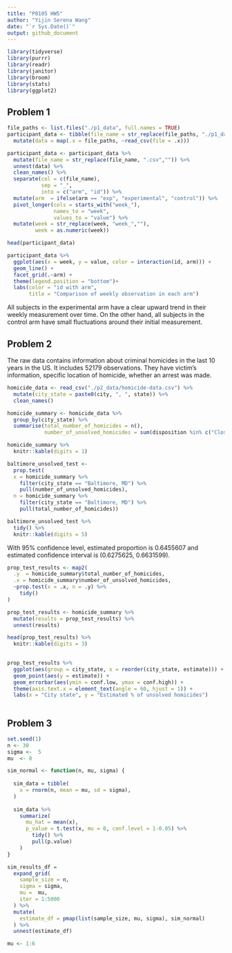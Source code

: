 ```yaml
---
title: "P8105 HW5"
author: "Yijin Serena Wang"
date: "`r Sys.Date()`"
output: github_document
---
```


```r
library(tidyverse)
library(purrr)
library(readr)
library(janitor)
library(broom)
library(stats)
library(ggplot2)
```


## Problem 1
```r
file_paths <- list.files("./p1_data", full.names = TRUE)
participant_data <- tibble(file_name = str_replace(file_paths, "./p1_data/","")) %>%
  mutate(data = map(.x = file_paths, ~read_csv(file = .x)))
```

```r
participant_data <- participant_data %>%
  mutate(file_name = str_replace(file_name, ".csv","")) %>%
  unnest(data) %>%
  clean_names() %>%
  separate(col = c(file_name),
           sep = "_",
           into = c("arm", "id")) %>%
  mutate(arm  = ifelse(arm == "exp", "experimental", "control")) %>%
  pivot_longer(cols = starts_with("week_"),
               names_to = "week",
               values_to = "value") %>%
  mutate(week = str_replace(week, "week_",""),
         week = as.numeric(week))
```

```r
head(participant_data)
```


```r
participant_data %>%
  ggplot(aes(x = week, y = value, color = interaction(id, arm))) +
  geom_line() +
  facet_grid(.~arm) +
  theme(legend.position = "bottom")+
  labs(color = "id with arm",
       title = "Comparison of weekly observation in each arm")

```

All subjects in the experimental arm have a clear upward trend in their weekly measurement over time. On the other hand, all subjects in the control arm have small fluctuations around their initial measurement.

## Problem 2

The raw data contains information about criminal homicides in the last 10 years in the US. It includes 52179 observations. They have victim's information, specific location of homicide, whether an arrest was made.
```r
homicide_data <- read_csv("./p2_data/homicide-data.csv") %>%
  mutate(city_state = paste0(city, ", ", state)) %>%
  clean_names() 
```

```r
homicide_summary <- homicide_data %>%
  group_by(city_state) %>%
  summarise(total_number_of_homicides = n(),
            number_of_unsolved_homicides = sum(disposition %in% c("Closed without arrest", "Open/No arrest"))) 

homicide_summary %>%
  knitr::kable(digits = 1)
```

```r
baltimore_unsolved_test <- 
  prop.test(
  x = homicide_summary %>% 
    filter(city_state == "Baltimore, MD") %>%
    pull(number_of_unsolved_homicides),
  n = homicide_summary %>% 
    filter(city_state == "Baltimore, MD") %>%
    pull(total_number_of_homicides))

baltimore_unsolved_test %>% 
  tidy() %>%
  knitr::kable(digits = 5)
```
With  95% confidence level, estimated proportion is 0.6455607 and estimated confidence interval is (0.6275625, 0.6631599).

```r
prop_test_results <- map2(
  .y  = homicide_summary$total_number_of_homicides,
  .x = homicide_summary$number_of_unsolved_homicides,
  ~prop.test(x = .x, n = .y) %>%
    tidy()
)

prop_test_results <- homicide_summary %>%
  mutate(results = prop_test_results) %>%
  unnest(results)
```

```r
head(prop_test_results) %>%
  knitr::kable(digits = 3)
  
```

```r
prop_test_results %>%
  ggplot(aes(group = city_state, x = reorder(city_state, estimate))) + 
  geom_point(aes(y = estimate)) +
  geom_errorbar(aes(ymin = conf.low, ymax = conf.high)) +
  theme(axis.text.x = element_text(angle = 60, hjust = 1)) +
  labs(x = "City state", y = "Estimated % of unsolved homicides")
  
```


## Problem 3

```r
set.seed(1)
n <- 30
sigma <-  5
mu  <- 0
```

```r
sim_normal <- function(n, mu, sigma) {
  
  sim_data = tibble(
    x = rnorm(n, mean = mu, sd = sigma),
  )
  
  sim_data %>% 
    summarize(
      mu_hat = mean(x),
      p_value = t.test(x, mu = 0, conf.level = 1-0.05) %>%
        tidy() %>%
        pull(p.value)
    )
}
```

```r
sim_results_df = 
  expand_grid(
    sample_size = n,
    sigma = sigma,
    mu =  mu,
    iter = 1:5000
  ) %>% 
  mutate(
    estimate_df = pmap(list(sample_size, mu, sigma), sim_normal)
  ) %>% 
  unnest(estimate_df)
```

```r
mu <- 1:6


```

